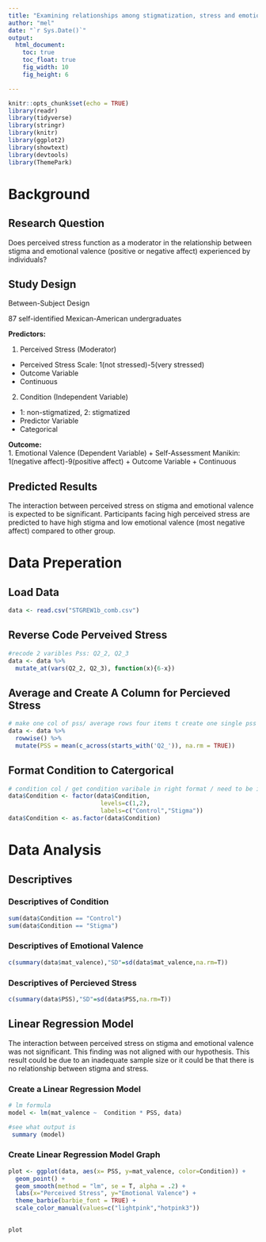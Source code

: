 ```yaml
---
title: "Examining relationships among stigmatization, stress and emotions"
author: "mel"
date: "`r Sys.Date()`"
output: 
  html_document:
    toc: true
    toc_float: true
    fig_width: 10
    fig_height: 6

---
```


```r
knitr::opts_chunk$set(echo = TRUE)
library(readr)
library(tidyverse)
library(stringr)
library(knitr)
library(ggplot2)
library(showtext)
library(devtools)
library(ThemePark)
```
# Background

## Research Question
Does perceived stress function as a moderator in the relationship between stigma and emotional valence (positive or negative affect) experienced by individuals?

## Study Design

Between-Subject Design

87 self-identified Mexican-American undergraduates 

**Predictors:** 

1. Perceived Stress (Moderator)
  + Perceived Stress Scale: 1(not stressed)-5(very stressed)
  + Outcome Variable
  + Continuous

2. Condition (Independent Variable)
  + 1: non-stigmatized, 2: stigmatized
  + Predictor Variable
  + Categorical

**Outcome:**  
1. Emotional Valence (Dependent Variable) 
  + Self-Assessment Manikin: 1(negative affect)-9(positive affect)
  + Outcome Variable
  + Continuous
  
  
## Predicted Results
The interaction between perceived stress on stigma and emotional valence is expected to be significant. Participants facing high perceived stress are predicted to have high stigma and low emotional valence (most negative affect) compared to other group. 

# Data Preperation

## Load Data
```r
data <- read.csv("STGREW1b_comb.csv")
```

## Reverse Code Perveived Stress 
```r
#recode 2 varibles Pss: Q2_2, Q2_3
data <- data %>% 
  mutate_at(vars(Q2_2, Q2_3), function(x){6-x})
```
## Average and Create A Column for Percieved Stress
```r
# make one col of pss/ average rows four items t create one single pss col
data <- data %>% 
  rowwise() %>% 
  mutate(PSS = mean(c_across(starts_with('Q2_')), na.rm = TRUE))

```
## Format Condition to Catergorical
```r
# condition col / get condition varibale in right format / need to be in factors (categorical)
data$Condition <- factor(data$Condition,
                          levels=c(1,2),
                          labels=c("Control","Stigma"))
data$Condition <- as.factor(data$Condition)
```

# Data Analysis


## Descriptives



### Descriptives of Condition

```r
sum(data$Condition == "Control")
sum(data$Condition == "Stigma")
```
### Descriptives of Emotional Valence 
```r
c(summary(data$mat_valence),"SD"=sd(data$mat_valence,na.rm=T))
```
### Descriptives of Percieved Stress
```r
c(summary(data$PSS),"SD"=sd(data$PSS,na.rm=T))
```

## Linear Regression Model
The interaction between perceived stress on stigma and emotional valence was not significant. This finding was not aligned with our hypothesis. This result could be due to an inadequate sample size or it could be that there is no relationship between stigma and stress.

### Create a Linear Regression Model
```r
# lm formula
model <- lm(mat_valence ~  Condition * PSS, data)

#see what output is
 summary (model)

```
### Create Linear Regression Model Graph 


```r


plot <- ggplot(data, aes(x= PSS, y=mat_valence, color=Condition)) +
  geom_point() +
  geom_smooth(method = "lm", se = T, alpha = .2) +
  labs(x="Perceived Stress", y="Emotional Valence") +
  theme_barbie(barbie_font = TRUE) +
  scale_color_manual(values=c("lightpink","hotpink3")) 
  

plot
```

 